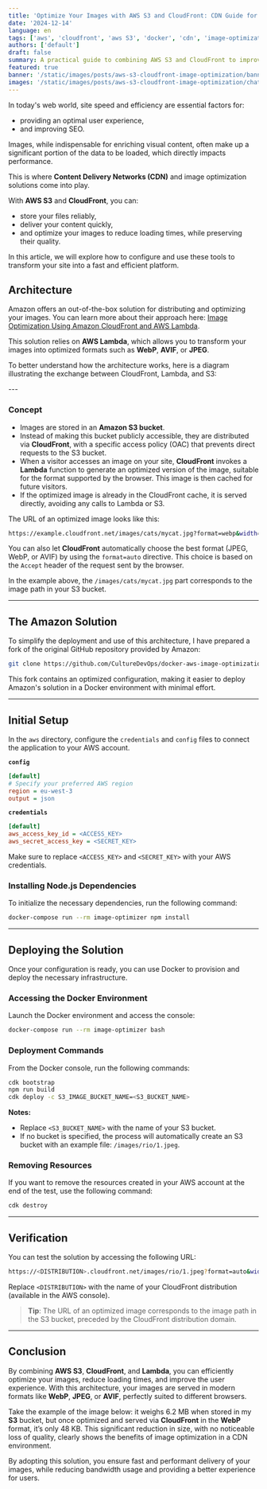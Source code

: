 ```yaml
---
title: 'Optimize Your Images with AWS S3 and CloudFront: CDN Guide for Ultra-Fast Websites'
date: '2024-12-14'
language: en
tags: ['aws', 'cloudfront', 'aws S3', 'docker', 'cdn', 'image-optimization', 'lambda']
authors: ['default']
draft: false
summary: A practical guide to combining AWS S3 and CloudFront to improve the speed and efficiency of your online images
featured: true
banner: '/static/images/posts/aws-s3-cloudfront-image-optimization/banner-aws-s3-cloudfront-image-optimization-04.png'
images: '/static/images/posts/aws-s3-cloudfront-image-optimization/chat-pc.png'
---
```


<FancyBoxImage 
  src="/static/images/posts/aws-s3-cloudfront-image-optimization/chat-pc.png" 
  alt="Banner" 
  width={2912}
  height={1632}    
  priority
  quality={90}  
  loading="eager"    
/>

In today's web world, site speed and efficiency are essential factors for:  
- providing an optimal user experience,  
- and improving SEO.  

Images, while indispensable for enriching visual content, often make up a significant portion of the data to be loaded, which directly impacts performance.  

This is where **Content Delivery Networks (CDN)** and image optimization solutions come into play.  

With **AWS S3** and **CloudFront**, you can:  
- store your files reliably,  
- deliver your content quickly,  
- and optimize your images to reduce loading times, while preserving their quality.  

In this article, we will explore how to configure and use these tools to transform your site into a fast and efficient platform.

## Architecture

Amazon offers an out-of-the-box solution for distributing and optimizing your images. You can learn more about their approach here: [Image Optimization Using Amazon CloudFront and AWS Lambda](https://aws.amazon.com/fr/blogs/networking-and-content-delivery/image-optimization-using-amazon-cloudfront-and-aws-lambda/).

This solution relies on **AWS Lambda**, which allows you to transform your images into optimized formats such as **WebP**, **AVIF**, or **JPEG**.

To better understand how the architecture works, here is a diagram illustrating the exchange between CloudFront, Lambda, and S3:

<FancyBoxImage src="/static/images/posts/aws-s3-cloudfront-image-optimization/aws-s3-cloudfront-image-optimization.drawio.png" alt="S3, CloudFront, Lambda diagram" width={824} height={793}/>
---

### Concept

- Images are stored in an **Amazon S3 bucket**.  
- Instead of making this bucket publicly accessible, they are distributed via **CloudFront**, with a specific access policy (OAC) that prevents direct requests to the S3 bucket.  
- When a visitor accesses an image on your site, **CloudFront** invokes a **Lambda** function to generate an optimized version of the image, suitable for the format supported by the browser. This image is then cached for future visitors.  
- If the optimized image is already in the CloudFront cache, it is served directly, avoiding any calls to Lambda or S3.  

The URL of an optimized image looks like this:  
```bash
https://example.cloudfront.net/images/cats/mycat.jpg?format=webp&width=200
```

You can also let **CloudFront** automatically choose the best format (JPEG, WebP, or AVIF) by using the `format=auto` directive. This choice is based on the `Accept` header of the request sent by the browser.  

In the example above, the `/images/cats/mycat.jpg` part corresponds to the image path in your S3 bucket.

---

## The Amazon Solution

To simplify the deployment and use of this architecture, I have prepared a fork of the original GitHub repository provided by Amazon:  
```bash
git clone https://github.com/CultureDevOps/docker-aws-image-optimization.git
```

This fork contains an optimized configuration, making it easier to deploy Amazon's solution in a Docker environment with minimal effort.

---

## Initial Setup

In the `aws` directory, configure the `credentials` and `config` files to connect the application to your AWS account.  

**`config`**  
```ini
[default]
# Specify your preferred AWS region
region = eu-west-3
output = json
```

**`credentials`**  
```ini
[default]
aws_access_key_id = <ACCESS_KEY>
aws_secret_access_key = <SECRET_KEY>
```

Make sure to replace `<ACCESS_KEY>` and `<SECRET_KEY>` with your AWS credentials.

### Installing Node.js Dependencies

To initialize the necessary dependencies, run the following command:  
```bash
docker-compose run --rm image-optimizer npm install
```  

---

## Deploying the Solution

Once your configuration is ready, you can use Docker to provision and deploy the necessary infrastructure.

### Accessing the Docker Environment  
Launch the Docker environment and access the console:  
```bash
docker-compose run --rm image-optimizer bash
```  

### Deployment Commands  
From the Docker console, run the following commands:  
```bash
cdk bootstrap
npm run build
cdk deploy -c S3_IMAGE_BUCKET_NAME=<S3_BUCKET_NAME>
```  

**Notes:**  
- Replace `<S3_BUCKET_NAME>` with the name of your S3 bucket.  
- If no bucket is specified, the process will automatically create an S3 bucket with an example file: `/images/rio/1.jpeg`.  

### Removing Resources  
If you want to remove the resources created in your AWS account at the end of the test, use the following command:  
```bash
cdk destroy
```  
---

## Verification

You can test the solution by accessing the following URL:  
```bash
https://<DISTRIBUTION>.cloudfront.net/images/rio/1.jpeg?format=auto&width=300
```

Replace `<DISTRIBUTION>` with the name of your CloudFront distribution (available in the AWS console).  

> **Tip**: The URL of an optimized image corresponds to the image path in the S3 bucket, preceded by the CloudFront distribution domain.  

---

## Conclusion

By combining **AWS S3**, **CloudFront**, and **Lambda**, you can efficiently optimize your images, reduce loading times, and improve the user experience. With this architecture, your images are served in modern formats like **WebP**, **JPEG**, or **AVIF**, perfectly suited to different browsers.

Take the example of the image below: it weighs 6.2 MB when stored in my **S3** bucket, but once optimized and served via **CloudFront** in the **WebP** format, it’s only 48 KB. This significant reduction in size, with no noticeable loss of quality, clearly shows the benefits of image optimization in a CDN environment.

<FancyBoxImage 
  src="/static/images/posts/aws-s3-cloudfront-image-optimization/aws-s3-cloudfront-image-optimization.png?format=webp"
  alt="Image Optimization with AWS" 
  width={2912}
  height={1632}  
/>

By adopting this solution, you ensure fast and performant delivery of your images, while reducing bandwidth usage and providing a better experience for users.
